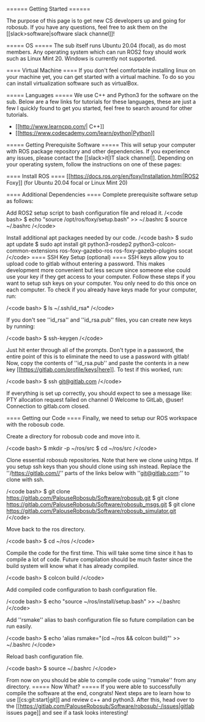 ====== Getting Started ======

The purpose of this page is to get new CS developers up and going for robosub. If you have any questions, feel free to ask them on the [[slack\>software|software slack channel]]!

===== OS =====
The sub itself runs Ubuntu 20.04 (focal), as do most members. Any operating system which can run ROS2 foxy should work such as Linux Mint 20. Windows is currently not supported.

==== Virtual Machine ====
If you don't feel comfortable installing linux on your machine yet, you can get started with a virtual machine. To do so you can install virtualization software such as virtualBox.

===== Languages =====
We use C++ and Python3 for the software on the sub. Below are a few links for tutorials for these languages, these are just a few I quickly found to get you started, feel free to search around for other tutorials.
  * [[http://www.learncpp.com/| C++]]
  * [[https://www.codecademy.com/learn/python|Python]]

===== Getting Prerequisite Software =====
This will setup your computer with ROS package repository and other dependencies. If you experience any issues, please contact the [[slack\>it|IT slack channel]].
Depending on your operating system, follow the instructions on one of these pages:

==== Install ROS ====
[[https://docs.ros.org/en/foxy/Installation.html|ROS2 Foxy]] (for Ubuntu 20.04 focal or Linux Mint 20)

==== Additional Dependencies ====
Complete prerequisite software setup as follows:

Add ROS2 setup script to bash configuration file and reload it.
/\<code bash\>
$ echo "source /opt/ros/foxy/setup.bash" \>\> ~/.bashrc
$ source ~/.bashrc
/\</code\>

Install additional apt packages needed by our code.
/\<code bash\>
$ sudo apt update
$ sudo apt install git python3-rosdep2 python3-colcon-common-extensions ros-foxy-gazebo-ros ros-foxy-gazebo-plugins socat
/\</code\>
==== SSH Key Setup (optional) ====
SSH keys allow you to upload code to gitlab without entering a password. This makes development more convenient but less secure since someone else could use your key if they get access to your computer. Follow these steps if you want to setup ssh keys on your computer. You only need to do this once on each computer. To check if you already have keys made for your computer, run:

/\<code bash\>
$ ls ~/.ssh/id_rsa*
/\</code\>

If you don't see ''id_rsa'' and ''id_rsa.pub'' files, you can create new keys by running:

/\<code bash\>
$ ssh-keygen
/\</code\>

Just hit enter through all of the prompts. Don't type in a password, the entire point of this is to eliminate the need to use a password with gitlab! Now, copy the contents of ''id_rsa.pub'' and paste the contents in a new key [[https://gitlab.com/profile/keys|here]]. To test if this worked, run:

/\<code bash\>
$ ssh git@gitlab.com
/\</code\>

If everything is set up correctly, you should expect to see a message like:
  PTY allocation request failed on channel 0
  Welcome to GitLab, @user!
  Connection to gitlab.com closed.

==== Getting our Code ====
Finally, we need to setup our ROS workspace with the robosub code.

Create a directory for robosub code and move into it.

/\<code bash\>
$ mkdir -p ~/ros/src
$ cd ~/ros/src
/\</code\>

Clone essential robosub repositories. Note that here we clone using https. If you setup ssh keys than you should clone using ssh instead. Replace the ''/https://gitlab.com//'' parts of the links below with ''git@gitlab.com:'' to clone with ssh.

/\<code bash\>
$ git clone https://gitlab.com/PalouseRobosub/Software/robosub.git
$ git clone https://gitlab.com/PalouseRobosub/Software/robosub_msgs.git
$ git clone https://gitlab.com/PalouseRobosub/Software/robosub_simulator.git
/\</code\>

Move back to the ros directory.

/\<code bash\>
$ cd ~/ros
/\</code\>
  
Compile the code for the first time. This will take some time since it has to compile a lot of code. Future compilation should be much faster since the build system will know what it has already compiled.

/\<code bash\>
$ colcon build
/\</code\>

Add compiled code configuration to bash configuration file.

/\<code bash\>
$ echo "source ~/ros/install/setup.bash" \>\> ~/.bashrc
/\</code\>

Add ''rsmake'' alias to bash configuration file so future compilation can be run easily.

/\<code bash\>
$ echo 'alias rsmake="(cd ~/ros && colcon build)"' \>\> ~/.bashrc
/\</code\>

Reload bash configuration file.

/\<code bash\>
$ source ~/.bashrc
/\</code\>

From now on you should be able to compile code using ''rsmake'' from any directory.
===== Now What? =====
If you were able to successfully compile the software at the end, congrats! Next steps are to learn how to use [[cs:git:start|git]] and review c++ and python3. After this, head over to the [[https://gitlab.com/PalouseRobosub/Software/robosub/-/issues|gitlab issues page]] and see if a task looks interesting!

